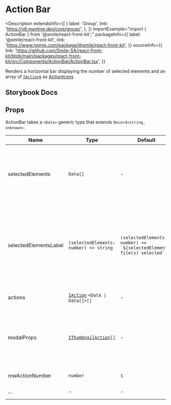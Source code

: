 # Action Bar

<Description
  extendsInfo={[
    {
      label: 'Group',
      link: 'https://v6.mantine.dev/core/group/',
    },
  ]}
  importExample="import { ActionBar } from '@smile/react-front-kit';"
  packageInfo={{
    label: '@smile/react-front-kit',
    link: 'https://www.npmjs.com/package/@smile/react-front-kit',
  }}
  sourceInfo={{
    link: 'https://github.com/Smile-SA/react-front-kit/blob/main/packages/react-front-kit/src/Components/ActionBar/ActionBar.tsx',
  }}
>
  Renders a horizontal bar displaying the number of selected elements and an
  array of [`IAction`s](../shared-types/actions#iactiont) as
  [ActionIcons](https://v6.mantine.dev/core/action-icon/)
</Description>

## Storybook Docs

<StorybookEmbed storyId="3-custom-components-actionbar--docs" height="820" />

## Props

ActionBar takes a `<Data>` generic type that extends `Record<string, unknown>`.

| Name                              | Type                                                           | Default                                                                   | Description                                                                                                                                                                         |
| --------------------------------- | -------------------------------------------------------------- | ------------------------------------------------------------------------- | ----------------------------------------------------------------------------------------------------------------------------------------------------------------------------------- |
| selectedElements <Required/>      | `Data[]`                                                       | -                                                                         | Array of currently selected elements, necessary for the `actions` to be able to pass those elements along                                                                           |
| selectedElementsLabel <Required/> | `(selectedElements: number) => string`                         | ``(selectedElements: number) => `${selectedElements} file(s) selected` `` | Function used to generate the string that displays how many elements are currently selected, it gives the current number of elements in the `selectedElements` array as a parameter |
| actions                           | [`IAction`](./thumbnail#ithumbnailaction) `<Data \| Data[]>[]` | -                                                                         | Array of [`IAction`](../shared-types/actions#iactiont) for mass action shown in the bar                                                                                             |
| modalProps                        | [`IThumbnailAction[]`](./thumbnail#ithumbnailaction)           | -                                                                         | Extra props passed to the internal [Mantine Modal](https://v6.mantine.dev/core/modal/) component, used for actions with confirmation enabled                                        |
| rowActionNumber                   | `number`                                                       | `1`                                                                       | `Number of actions buttons outside menu`                                                                                                                                            |
| ...                               | -                                                              | -                                                                         | extends [Group props](https://v6.mantine.dev/core/group/?t=props)                                                                                                                   |
